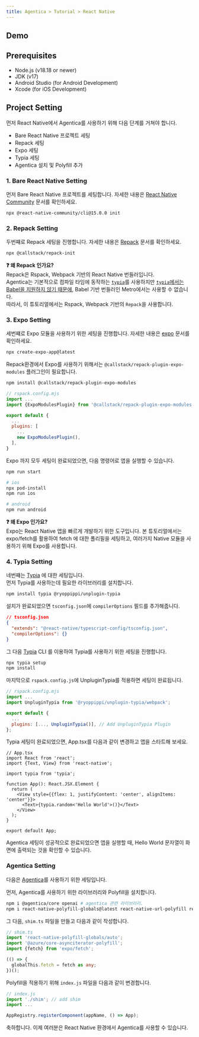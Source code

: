 ```yaml
---
title: Agentica > Tutorial > React Native
---
```



## Demo

## Prerequisites
- Node.js (v18.18 or newer)
- JDK (v17)
- Android Studio (for Android Development)
- Xcode (for iOS Development)

## Project Setting
먼저 React Native에서 Agentica를 사용하기 위해 다음 단계를 거쳐야 합니다.
- Bare React Native 프로젝트 세팅
- Repack 세팅
- Expo 세팅
- Typia 세팅
- Agentica 설치 및 Polyfill 추가



### 1. Bare React Native Setting
먼저 Bare React Native 프로젝트를 세팅합니다. 자세한 내용은 [React Native Community](https://github.com/react-native-community/cli) 문서를 확인하세요.
```bash 
npx @react-native-community/cli@15.0.0 init
```

### 2. Repack Setting
두번쨰로 Repack 세팅을 진행합니다. 자세한 내용은 [Repack](https://re-pack.dev/index) 문서를 확인하세요.
```bash 
npx @callstack/repack-init
```

**❓ 왜 Repack 인가요?**  
Repack은 Rspack, Webpack 기반의 React Native 번들러입니다.  
Agentica는 기본적으로 컴파일 타임에 동작하는 [`typia`](https://typia.io/)를 사용하지만 [`typia`에서는 Babel을 지원하지 않기 때문에](https://typia.io/docs/setup/#summary), Babel 기반 번들러인 Metro에서는 사용할 수 없습니다.  
따라서, 이 튜토리얼에서는 Rspack, Webpack 기반의 `Repack`을 사용합니다.

### 3. Expo Setting
세번쨰로 Expo 모듈을 사용하기 위한 세팅을 진행합니다. 자세한 내용은 [expo](https://docs.expo.dev/bare/installing-expo-modules/) 문서를 확인하세요.
```bash 
npx create-expo-app@latest
```
Repack환경에서 Expo를 사용하기 위해서는 `@callstack/repack-plugin-expo-modules` 플러그인이 필요합니다.
```bash 
npm install @callstack/repack-plugin-expo-modules
```
```js
// rspack.config.mjs
import ...
import {ExpoModulesPlugin} from '@callstack/repack-plugin-expo-modules';

export default {
  ...
  plugins: [
    ...
    new ExpoModulesPlugin(),
  ],
}

```

Expo 까지 모두 세팅이 완료되었으면, 다음 명령어로 앱을 실행할 수 있습니다.
```bash
npm run start

# ios
npx pod-install
npm run ios

# android
npm run android
```

**❓ 왜 Expo 인가요?**  
Expo는 React Native 앱을 빠르게 개발하기 위한 도구입니다.  본 튜토리얼에서는 expo/fetch를 활용하여 fetch 에 대한 폴리필을 세팅하고, 여러가지 Native 모듈을 사용하기 위해 Expo를 사용합니다.


### 4. Typia Setting

네번쨰는 [Typia](https://typia.io/) 에 대한 세팅입니다.  
먼저 Typia를 사용하는데 필요한 라이브러리를 설치합니다.

```bash
npm install typia @ryoppippi/unplugin-typia
```

설치가 완료되었으면 `tsconfig.json`에 `compilerOptions` 필드를 추가해줍니다.

```json
// tsconfig.json
{
  "extends": "@react-native/typescript-config/tsconfig.json",
  "compilerOptions": {}
}
```

그 다음 [Typia](https://typia.io/) CLI 를 이용하여 Typia를 사용하기 위한 세팅을 진행합니다.

```bash
npx typia setup
npm install
```

마지막으로 `rspack.config.js`에 UnpluginTypia를 적용하면 세팅이 완료됩니다.

```js
// rspack.config.mjs
import ...
import UnpluginTypia from '@ryoppippi/unplugin-typia/webpack';

export default {
  ...
  plugins: [..., UnpluginTypia()], // Add UnpluginTypia Plugin
};
```

Typia 세팅이 완료되었으면, App.tsx를 다음과 같이 변경하고 앱을 스타트해 보세요.

```tsx
// App.tsx
import React from 'react';
import {Text, View} from 'react-native';

import typia from 'typia';

function App(): React.JSX.Element {
  return (
    <View style={{flex: 1, justifyContent: 'center', alignItems: 'center'}}>
      <Text>{typia.random<'Hello World'>()}</Text>
    </View>
  );
}

export default App;
```

Agentica 세팅이 성공적으로 완료되었으면 앱을 실행할 때, Hello World 문자열이 화면에 출력되는 것을 확인할 수 있습니다.



### Agentica Setting

다음은 [Agentica](https://wrtnlabs.io/agentica/)를 사용하기 위한 세팅입니다.

먼저, Agentica를 사용하기 위한 라이브러리와 Polyfill을 설치합니다.

```bash
npm i @agentica/core openai # agentica 관련 라이브러리.
npm i react-native-polyfill-globals@latest react-native-url-polyfill react-native-get-random-values react-native-fetch-api base-64 web-streams-polyfill@3.3.3 @azure/core-asynciterator-polyfill # polyfill 라이브러리.
```

그 다음, `shim.ts` 파일을 만들고 다음과 같이 작성합니다.

```ts
// shim.ts
import 'react-native-polyfill-globals/auto';
import '@azure/core-asynciterator-polyfill';
import {fetch} from 'expo/fetch';

(() => {
  globalThis.fetch = fetch as any;
})();
```
Polyfill을 적용하기 위해 `index.js` 파일을 다음과 같이 변경합니다.
```js
// index.js
import './shim'; // add shim 
import ...

AppRegistry.registerComponent(appName, () => App);
```

축하합니다. 이제 여러분은 React Native 환경에서 Agentica를 사용할 수 있습니다.